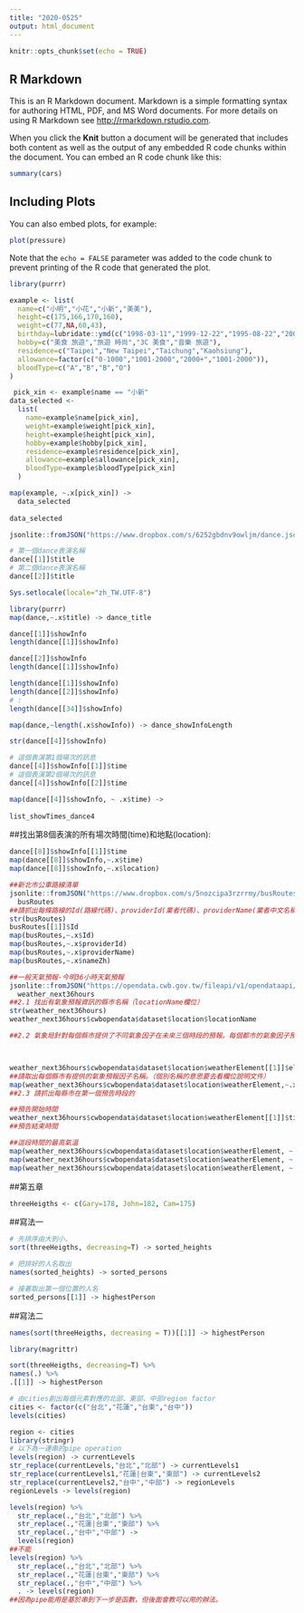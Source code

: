 ```yaml
---
title: "2020-0525"
output: html_document
---
```


```r
knitr::opts_chunk$set(echo = TRUE)
```

## R Markdown

This is an R Markdown document. Markdown is a simple formatting syntax for authoring HTML, PDF, and MS Word documents. For more details on using R Markdown see <http://rmarkdown.rstudio.com>.

When you click the **Knit** button a document will be generated that includes both content as well as the output of any embedded R code chunks within the document. You can embed an R code chunk like this:

```r
summary(cars)
```

## Including Plots

You can also embed plots, for example:

```r
plot(pressure)
```

Note that the `echo = FALSE` parameter was added to the code chunk to prevent printing of the R code that generated the plot.

```r
library(purrr)
```

```r
example <- list(
  name=c("小明","小花","小新","美美"),
  height=c(175,166,170,160),
  weight=c(77,NA,60,43),
  birthday=lubridate::ymd(c("1998-03-11","1999-12-22","1995-08-22","2001-10-10")),
  hobby=c("美食 旅遊","旅遊 時尚","3C 美食","音樂 旅遊"),
  residence=c("Taipei","New Taipei","Taichung","Kaohsiung"),
  allowance=factor(c("0-1000","1001-2000","2000+","1001-2000")),
  bloodType=c("A","B","B","O")
)
```


```r
 pick_xin <- example$name == "小新"
data_selected <- 
  list(
    name=example$name[pick_xin],
    weight=example$weight[pick_xin],
    height=example$height[pick_xin],
    hobby=example$hobby[pick_xin],
    residence=example$residence[pick_xin],
    allowance=example$allowance[pick_xin],
    bloodType=example$bloodType[pick_xin]
  )
```

```r
map(example, ~.x[pick_xin]) -> 
  data_selected 
  
data_selected
```

```r
jsonlite::fromJSON("https://www.dropbox.com/s/6252gbdnv9owljm/dance.json?dl=1", simplifyDataFrame = F) -> dance
```

```r
# 第一個dance表演名稱
dance[[1]]$title
# 第二個dance表演名稱
dance[[2]]$title
```

```r
Sys.setlocale(locale="zh_TW.UTF-8") 
```

```r
library(purrr)
map(dance,~.x$title) -> dance_title
```

```r
dance[[1]]$showInfo
length(dance[[1]]$showInfo)

dance[[2]]$showInfo
length(dance[[1]]$showInfo)
```

```r
length(dance[[1]]$showInfo)
length(dance[[2]]$showInfo)
# :
length(dance[[34]]$showInfo)
```

```r
map(dance,~length(.x$showInfo)) -> dance_showInfoLength
```

```r
str(dance[[4]]$showInfo)
```

```r
# 這個表演第1個場次的訊息
dance[[4]]$showInfo[[1]]$time
# 這個表演第2個場次的訊息
dance[[4]]$showInfo[[2]]$time
```


```r
map(dance[[4]]$showInfo, ~ .x$time) ->
  
list_showTimes_dance4
```
##找出第8個表演的所有場次時間(time)和地點(location):
```r
dance[[8]]$showInfo[[1]]$time
map(dance[[8]]$showInfo,~.x$time)
map(dance[[8]]$showInfo,~.x$location)
```

```r
##新北市公車路線清單
jsonlite::fromJSON("https://www.dropbox.com/s/5nozcipa3rzrrmy/busRoutes.json?dl=1", simplifyDataFrame = F) ->
  busRoutes
##請抓出每條路線的Id(路線代碼)、providerId(業者代碼)、providerName(業者中文名稱)、nameZh(中文名稱)。
str(busRoutes)
busRoutes[[1]]$Id
map(busRoutes,~.x$Id)
map(busRoutes,~.x$providerId)
map(busRoutes,~.x$providerName)
map(busRoutes,~.x$nameZh)

```

```r
##一般天氣預報-今明36小時天氣預報
jsonlite::fromJSON("https://opendata.cwb.gov.tw/fileapi/v1/opendataapi/F-C0032-001?Authorization=rdec-key-123-45678-011121314&format=JSON") ->
  weather_next36hours
##2.1 找出有氣象預報資訊的縣市名稱（locationName欄位）
str(weather_next36hours)
weather_next36hours$cwbopendata$dataset$location$locationName

##2.2 氣象局針對每個縣市提供了不同氣象因子在未來三個時段的預報。每個都市的氣象因子預報有那些，以第一個都市為例，它存在



weather_next36hours$cwbopendata$dataset$location$weatherElement[[1]]$elementName 
##請取出每個縣市有提供的氣象預報因子名稱。（個別名稱的意思要去看欄位說明文件）
map(weather_next36hours$cwbopendata$dataset$location$weatherElement,~.x$elementName )
##2.3 請抓出每縣市在第一個預告時段的

##預告開始時間
weather_next36hours$cwbopendata$dataset$location$weatherElement[[1]]$time[[1]]$startTime
##預告結束時間

##這段時間的最高氣溫
map(weather_next36hours$cwbopendata$dataset$location$weatherElement, ~ .x$time[[1]]$startTime)
map(weather_next36hours$cwbopendata$dataset$location$weatherElement, ~ .x$time[[1]]$endTime)
map(weather_next36hours$cwbopendata$dataset$location$weatherElement, ~ max(.x$time[[1]]$parameter$parameterValue))
```

##第五章
```r
threeHeigths <- c(Gary=178, John=182, Cam=175)
```
##寫法一
```r
# 先排序由大到小，
sort(threeHeigths, decreasing=T) -> sorted_heights

# 把排好的人名取出
names(sorted_heights) -> sorted_persons

# 接著取出第一個位置的人名
sorted_persons[[1]] -> highestPerson
```
##寫法二
```r
names(sort(threeHeigths, decreasing = T))[[1]] -> highestPerson
```

```r
library(magrittr)
```

```r
sort(threeHeigths, decreasing=T) %>% 
names(.) %>%
.[[1]] -> highestPerson
```

```r
# 由cities創出每個元素對應的北部、東部、中部region factor
cities <- factor(c("台北","花蓮","台東","台中"))
levels(cities)
```

```r
region <- cities
library(stringr)
# 以下為一連串的pipe operation
levels(region) -> currentLevels
str_replace(currentLevels,"台北","北部") -> currentLevels1
str_replace(currentLevels1,"花蓮|台東","東部") -> currentLevels2
str_replace(currentLevels2,"台中","中部") -> regionLevels
regionLevels -> levels(region)
```

```r
levels(region) %>% 
  str_replace(.,"台北","北部") %>%
  str_replace(.,"花蓮|台東","東部") %>%
  str_replace(.,"台中","中部") ->
  levels(region)
##不能
levels(region) %>% 
  str_replace(.,"台北","北部") %>%
  str_replace(.,"花蓮|台東","東部") %>%
  str_replace(.,"台中","中部") %>%
  . -> levels(region)
##因為pipe能用是基於串到下一步是函數，但後面會教可以用的辦法。
```

```r

```

